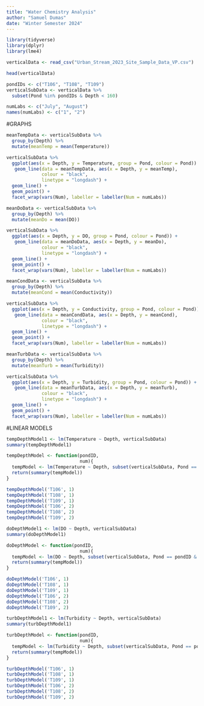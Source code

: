 ```yaml
---
title: "Water Chemistry Analysis"
author: "Samuel Dumas"
date: "Winter Semester 2024"
---
```


```r
library(tidyverse)
library(dplyr)
library(lme4)
```

```r
verticalData <- read_csv("Urban_Stream_2023_Site_Sample_Data_VP.csv")
```

```r
head(verticalData)
```

```r
pondIDs <- c("T106", "T108", "T109")
verticalSubData <- verticalData %>% 
  subset(Pond %in% pondIDs & Depth < 160)

numLabs <- c("July", "August")
names(numLabs) <- c("1", "2")
```


#GRAPHS

```r
meanTempData <- verticalSubData %>% 
  group_by(Depth) %>%
  mutate(meanTemp = mean(Temperature))

verticalSubData %>% 
  ggplot(aes(x = Depth, y = Temperature, group = Pond, colour = Pond)) +
   geom_line(data = meanTempData, aes(x = Depth, y = meanTemp), 
             colour = "black",
             linetype = "longdash") +
  geom_line() +
  geom_point() +
  facet_wrap(vars(Num), labeller = labeller(Num = numLabs))
```

```r
meanDoData <- verticalSubData %>% 
  group_by(Depth) %>%
  mutate(meanDo = mean(DO))

verticalSubData %>% 
  ggplot(aes(x = Depth, y = DO, group = Pond, colour = Pond)) +
   geom_line(data = meanDoData, aes(x = Depth, y = meanDo), 
             colour = "black",
             linetype = "longdash") +
  geom_line() +
  geom_point() +
  facet_wrap(vars(Num), labeller = labeller(Num = numLabs))
```

```r
meanCondData <- verticalSubData %>% 
  group_by(Depth) %>%
  mutate(meanCond = mean(Conductivity))

verticalSubData %>% 
  ggplot(aes(x = Depth, y = Conductivity, group = Pond, colour = Pond)) +
   geom_line(data = meanCondData, aes(x = Depth, y = meanCond), 
             colour = "black",
             linetype = "longdash") +
  geom_line() +
  geom_point() +
  facet_wrap(vars(Num), labeller = labeller(Num = numLabs))
```

```r
meanTurbData <- verticalSubData %>% 
  group_by(Depth) %>%
  mutate(meanTurb = mean(Turbidity))

verticalSubData %>% 
  ggplot(aes(x = Depth, y = Turbidity, group = Pond, colour = Pond)) +
   geom_line(data = meanTurbData, aes(x = Depth, y = meanTurb), 
             colour = "black",
             linetype = "longdash") +
  geom_line() +
  geom_point() +
  facet_wrap(vars(Num), labeller = labeller(Num = numLabs))
```

#LINEAR MODELS

```r
tempDepthModel1 <- lm(Temperature ~ Depth, verticalSubData)
summary(tempDepthModel1)

tempDepthModel <- function(pondID,
                           num){
  tempModel <- lm(Temperature ~ Depth, subset(verticalSubData, Pond == pondID & Num == num))
  return(summary(tempModel))
}

tempDepthModel('T106', 1)
tempDepthModel('T108', 1)
tempDepthModel('T109', 1)
tempDepthModel('T106', 2)
tempDepthModel('T108', 2)
tempDepthModel('T109', 2)
```

```r
doDepthModel1 <- lm(DO ~ Depth, verticalSubData)
summary(doDepthModel1)

doDepthModel <- function(pondID,
                           num){
  tempModel <- lm(DO ~ Depth, subset(verticalSubData, Pond == pondID & Num == num))
  return(summary(tempModel))
}

doDepthModel('T106', 1)
doDepthModel('T108', 1)
doDepthModel('T109', 1)
doDepthModel('T106', 2)
doDepthModel('T108', 2)
doDepthModel('T109', 2)
```

```r
turbDepthModel1 <- lm(Turbidity ~ Depth, verticalSubData)
summary(turbDepthModel1)

turbDepthModel <- function(pondID,
                           num){
  tempModel <- lm(Turbidity ~ Depth, subset(verticalSubData, Pond == pondID & Num == num))
  return(summary(tempModel))
}

turbDepthModel('T106', 1)
turbDepthModel('T108', 1)
turbDepthModel('T109', 1)
turbDepthModel('T106', 2)
turbDepthModel('T108', 2)
turbDepthModel('T109', 2)
```

